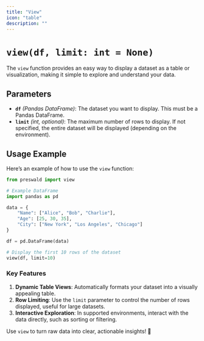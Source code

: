 ```yaml
---
title: "View"
icon: "table"
description: ""
---
```


# `view(df, limit: int = None)`

The `view` function provides an easy way to display a dataset as a table or visualization, making it simple to explore and understand your data.

## Parameters

- **`df`** _(Pandas DataFrame)_: The dataset you want to display. This must be a Pandas DataFrame.
- **`limit`** _(int, optional)_: The maximum number of rows to display. If not specified, the entire dataset will be displayed (depending on the environment).

## Usage Example

Here’s an example of how to use the `view` function:

```python
from preswald import view

# Example DataFrame
import pandas as pd

data = {
    "Name": ["Alice", "Bob", "Charlie"],
    "Age": [25, 30, 35],
    "City": ["New York", "Los Angeles", "Chicago"]
}

df = pd.DataFrame(data)

# Display the first 10 rows of the dataset
view(df, limit=10)
```

### Key Features

1. **Dynamic Table Views**: Automatically formats your dataset into a visually appealing table.
2. **Row Limiting**: Use the `limit` parameter to control the number of rows displayed, useful for large datasets.
3. **Interactive Exploration**: In supported environments, interact with the data directly, such as sorting or filtering.

Use `view` to turn raw data into clear, actionable insights! 🚀
